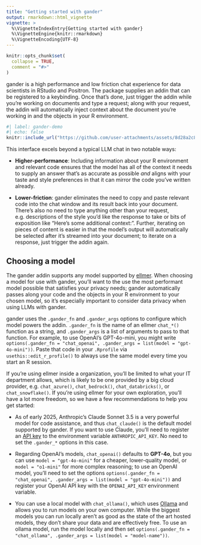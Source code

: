 ```yaml
---
title: "Getting started with gander"
output: rmarkdown::html_vignette
vignette: >
  %\VignetteIndexEntry{Getting started with gander}
  %\VignetteEngine{knitr::rmarkdown}
  %\VignetteEncoding{UTF-8}
---
```


```r
knitr::opts_chunk$set(
  collapse = TRUE,
  comment = "#>"
)
```

gander is a high performance and low friction chat experience for data scientists in RStudio and Positron. The package supplies an addin that can be registered to a keybinding. Once that's done, just trigger the addin while you're working on documents and type a request; along with your request, the addin will automatically inject context about the document you're working in and the objects in your R environment.

```r
#| label: gander-demo
#| echo: false
knitr::include_url("https://github.com/user-attachments/assets/8d28a2c8-9f8c-47eb-940d-9f1586d2e9bb", height = "400px")
```

This interface excels beyond a typical LLM chat in two notable ways:

* **Higher-performance**: Including information about your R environment and relevant code ensures that the model has all of the context it needs to supply an answer that's as accurate as possible _and_ aligns with your taste and style preferences in that it can mirror the code you've written already.

* **Lower-friction**: gander eliminates the need to copy and paste relevant code into the chat window and its result back into your document. There's also no need to type anything other than your request, e.g. descriptions of the style you'd like the response to take or bits of exposition like "Here's some additional context:". Further, iterating on pieces of content is easier in that the model's output will automatically be selected after it's streamed into your document; to iterate on a response, just trigger the addin again.

## Choosing a model

The gander addin supports any model supported by [ellmer](https://ellmer.tidyverse.org/). When choosing a model for use with gander, you'll want to the use the most performant model possible that satisfies your privacy needs; gander automatically passes along your code and the objects in your R environment to your chosen model, so it's especially important to consider data privacy when using LLMs with gander.

gander uses the `.gander_fn` and `.gander_args` options to configure which model powers the addin. `.gander_fn` is the name of an ellmer `chat_*()` function as a string, and `.gander_args` is a list of arguments to pass to that function. For example, to use OpenAI's GPT-4o-mini, you might write `options(.gander_fn = "chat_openai", .gander_args = list(model = "gpt-4o-mini"))`. Paste that code in your `.Rprofile` via `usethis::edit_r_profile()` to always use the same model every time you start an R session.

If you're using ellmer inside a organization, you'll be limited to what your IT department allows, which is likely to be one provided by a big cloud provider, e.g. `chat_azure()`, `chat_bedrock()`, `chat_databricks()`, or `chat_snowflake()`. If you're using ellmer for your own exploration, you'll have a lot more freedom, so we have a few recommendations to help you get started:

- As of early 2025, Anthropic's Claude Sonnet 3.5 is a very powerful model for code assistance, and thus `chat_claude()` is the default model supported by gander. If you want to use Claude, you'll need to register an [API key](https://console.anthropic.com/) to the environment variable `ANTHROPIC_API_KEY`. No need to set the `.gander_*` options in this case.

* Regarding OpenAI's models, `chat_openai()` defaults to **GPT-4o**, but you can use `model = "gpt-4o-mini"` for a cheaper, lower-quality model, or `model = "o1-mini"` for more complex reasoning; to use an OpenAI model, you'll need to set the options `options(.gander_fn = "chat_openai", .gander_args = list(model = "gpt-4o-mini"))` and register your OpenAI API key with the `OPENAI_API_KEY` environment variable.

- You can use a local model with `chat_ollama()`, which uses [Ollama](https://ollama.com) and allows you to run models on your own computer. While the biggest models you can run locally aren't as good as the state of the art hosted models, they don't share your data and are effectively free. To use an ollama model, run the model locally and then set `options(.gander_fn = "chat_ollama", .gander_args = list(model = "model-name"))`.

<!-- ## What is gander actually doing? -->

<!-- call out `gander_peek()` -->
